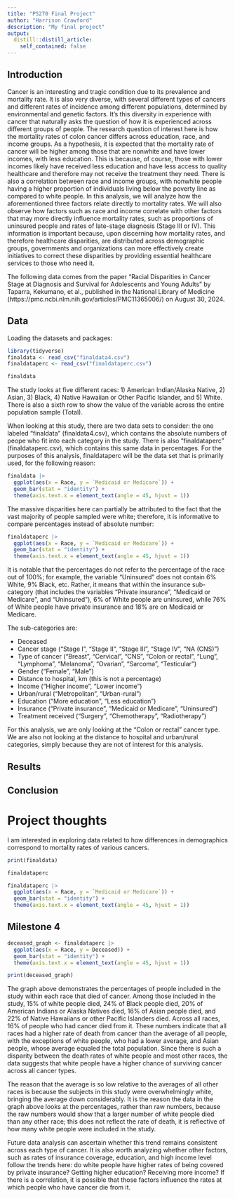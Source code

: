 ```yaml
---
title: "PS270 Final Project"
author: "Harrison Crawford"
description: "My final project"
output:
  distill::distill_article:
    self_contained: false
---
```



## Introduction

Cancer is an interesting and tragic condition due to its prevalence and mortality rate. It is also very diverse, with several different types of cancers and different rates of incidence among different populations, determined by environmental and genetic factors. It's this diversity in experience with cancer that naturally asks the question of how it is experienced across different groups of people. The research question of interest here is how the mortality rates of colon cancer differs across education, race, and income groups. As a hypothesis, it is expected that the mortality rate of cancer will be higher among those that are nonwhite and have lower incomes, with less education. This is because, of course, those with lower incomes likely have received less education and have less access to quality healthcare and therefore may not receive the treatment they need. There is also a correlation between race and income groups, with nonwhite people having a higher proportion of individuals living below the poverty line as compared to white people. In this analysis, we will analyze how the aforementioned three factors relate directly to mortality rates. We will also observe how factors such as race and income correlate with other factors that may more directly influence mortality rates, such as proportions of uninsured people and rates of late-stage diagnosis (Stage III or IV). This information is important because, upon discerning how mortality rates, and therefore healthcare disparities, are distributed across demographic groups, governments and organizations can more effectively create initiatives to correct these disparities by providing essential healthcare services to those who need it.   

The following data comes from the paper "Racial Disparities in Cancer Stage at Diagnosis and Survival for Adolescents and Young Adults" by Taparra, Kekumano, et al., published in the National Library of Medicine (https://pmc.ncbi.nlm.nih.gov/articles/PMC11365006/) on August 30, 2024. 

## Data

Loading the datasets and packages: 

```r
library(tidyverse)
finaldata <- read_csv("finaldata4.csv")
finaldataperc <- read_csv("finaldataperc.csv")
```

```r
finaldata
```


The study looks at five different races: 1) American Indian/Alaska Native, 2) Asian, 3) Black, 4) Native Hawaiian or Other Pacific Islander, and 5) White. There is also a sixth row to show the value of the variable across the entire population sample (Total). 

When looking at this study, there are two data sets to consider: the one labeled "finaldata" (finaldata4.csv), which contains the absolute numbers of peope who fit into each category in the study. There is also "finaldataperc" (finaldataperc.csv), which contains this same data in percentages. For the purposes of this analysis, finaldataperc will be the data set that is primarily used, for the following reason: 

```r
finaldata |>
  ggplot(aes(x = Race, y = `Medicaid or Medicare`)) +
  geom_bar(stat = "identity") +
  theme(axis.text.x = element_text(angle = 45, hjust = 1))
```

The massive disparities here can partially be attributed to the fact that the vast majority of people sampled were white; therefore, it is informative to compare percentages instead of absolute number: 

```r
finaldataperc |>
  ggplot(aes(x = Race, y = `Medicaid or Medicare`)) +
  geom_bar(stat = "identity") +
  theme(axis.text.x = element_text(angle = 45, hjust = 1))
```


It is notable that the percentages do not refer to the percentage of the race out of 100%; for example, the variable "Uninsured" does not contain 6% White, 9% Black, etc. Rather, it means that within the insurance sub-category (that includes the variables "Private insurance", "Medicaid or Medicare", and "Uninsured"), 6% of White people are uninsured, while 76% of White people have private insurance and 18% are on Medicaid or Medicare.

The sub-categories are:

- Deceased
- Cancer stage ("Stage I", "Stage II", "Stage III", "Stage IV", "NA (CNS)")
- Type of cancer ("Breast", "Cervical", "CNS", "Colon or rectal", "Lung", "Lymphoma", "Melanoma", "Ovarian", "Sarcoma", "Testicular")
- Gender ("Female", "Male")
- Distance to hospital, km (this is not a percentage)
- Income ("Higher income", "Lower income")
- Urban/rural ("Metropolitan", "Urban-rural")
- Education ("More education", "Less education")
- Insurance ("Private insurance", "Medicaid or Medicare", "Uninsured")
- Treatment received ("Surgery", "Chemotherapy", "Radiotherapy")

For this analysis, we are only looking at the "Colon or rectal" cancer type. We are also not looking at the distance to hospital and urban/rural categories, simply because they are not of interest for this analysis.  



## Results

## Conclusion




# Project thoughts

I am interested in exploring data related to how differences in demographics correspond to mortality rates of various cancers. 


```r
print(finaldata)
```

```r
finaldataperc
```


```r
finaldataperc |>
  ggplot(aes(x = Race, y = `Medicaid or Medicare`)) +
  geom_bar(stat = "identity") +
  theme(axis.text.x = element_text(angle = 45, hjust = 1))
```

## Milestone 4

```r
deceased_graph <- finaldataperc |>
  ggplot(aes(x = Race, y = Deceased)) + 
  geom_bar(stat = "identity") +
  theme(axis.text.x = element_text(angle = 45, hjust = 1))

print(deceased_graph)
```

The graph above demonstrates the percentages of people included in the study within each race that died of cancer. Among those included in the study, 15% of white people died, 24% of Black people died, 20% of American Indians or Alaska Natives died, 16% of Asian people died, and 22% of Native Hawaiians or other Pacific Islanders died. Across all races, 16% of people who had cancer died from it. These numbers indicate that all races had a higher rate of death from cancer than the average of all people, with the exceptions of white people, who had a lower average, and Asian people, whose average equaled the total population. Since there is such a disparity between the death rates of white people and most other races, the data suggests that white people have a higher chance of surviving cancer across all cancer types.

The reason that the average is so low relative to the averages of all other races is because the subjects in this study were overwhelmingly white, bringing the average down considerably. It is the reason the data in the graph above looks at the percentages, rather than raw numbers, because the raw numbers would show that a larger number of white people died than any other race; this does not reflect the rate of death, it is reflective of how many white people were included in the study. 

Future data analysis can ascertain whether this trend remains consistent across each type of cancer. It is also worth analyzing whether other factors, such as rates of insurance coverage, education, and high income level follow the trends here: do white people have higher rates of being covered by private insurance? Getting higher education? Receiving more income? If there is a correlation, it is possible that those factors influence the rates at which people who have cancer die from it. 







